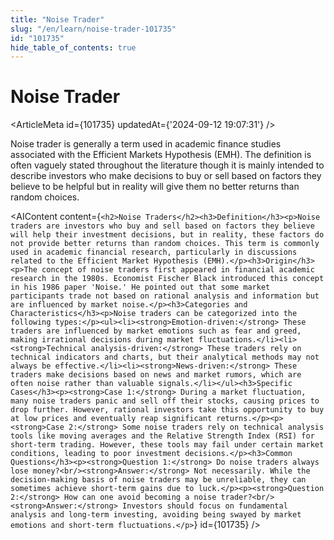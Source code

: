 ```yaml
---
title: "Noise Trader"
slug: "/en/learn/noise-trader-101735"
id: "101735"
hide_table_of_contents: true
---
```



# Noise Trader

<ArticleMeta id={101735} updatedAt={'2024-09-12 19:07:31'} />
<div className='border-solid border-b border-t-0 my-4 border-[var(--ifm-color-gray-300)]' />

Noise trader is generally a term used in academic finance studies associated with the Efficient Markets Hypothesis (EMH). The definition is often vaguely stated throughout the literature though it is mainly intended to describe investors who make decisions to buy or sell based on factors they believe to be helpful but in reality will give them no better returns than random choices.

<AIContent content={`<h2>Noise Traders</h2><h3>Definition</h3><p>Noise traders are investors who buy and sell based on factors they believe will help their investment decisions, but in reality, these factors do not provide better returns than random choices. This term is commonly used in academic financial research, particularly in discussions related to the Efficient Market Hypothesis (EMH).</p><h3>Origin</h3><p>The concept of noise traders first appeared in financial academic research in the 1980s. Economist Fischer Black introduced this concept in his 1986 paper 'Noise.' He pointed out that some market participants trade not based on rational analysis and information but are influenced by market noise.</p><h3>Categories and Characteristics</h3><p>Noise traders can be categorized into the following types:</p><ul><li><strong>Emotion-driven:</strong> These traders are influenced by market emotions such as fear and greed, making irrational decisions during market fluctuations.</li><li><strong>Technical analysis-driven:</strong> These traders rely on technical indicators and charts, but their analytical methods may not always be effective.</li><li><strong>News-driven:</strong> These traders make decisions based on news and market rumors, which are often noise rather than valuable signals.</li></ul><h3>Specific Cases</h3><p><strong>Case 1:</strong> During a market fluctuation, many noise traders panic and sell off their stocks, causing prices to drop further. However, rational investors take this opportunity to buy at low prices and eventually reap significant returns.</p><p><strong>Case 2:</strong> Some noise traders rely on technical analysis tools like moving averages and the Relative Strength Index (RSI) for short-term trading. However, these tools may fail under certain market conditions, leading to poor investment decisions.</p><h3>Common Questions</h3><p><strong>Question 1:</strong> Do noise traders always lose money?<br/><strong>Answer:</strong> Not necessarily. While the decision-making basis of noise traders may be unreliable, they can sometimes achieve short-term gains due to luck.</p><p><strong>Question 2:</strong> How can one avoid becoming a noise trader?<br/><strong>Answer:</strong> Investors should focus on fundamental analysis and long-term investing, avoiding being swayed by market emotions and short-term fluctuations.</p>`} id={101735} />
